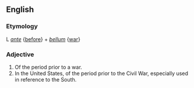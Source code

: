 ==English==

===Etymology===
L ''[[ante]]'' {[[before]]} + ''[[bellum]]'' {[[war]]}

===Adjective===
# Of the period prior to a war.
# In the United States, of the period prior to the Civil War, especially used in reference to the South.
